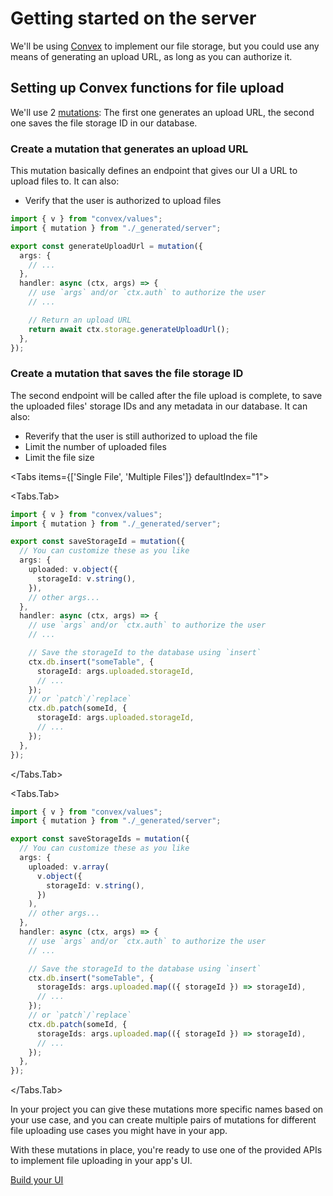 
# Getting started on the server

We'll be using [Convex](https://convex.dev) to implement our file storage, but you could use any means of generating an upload URL, as long as you can authorize it.

## Setting up Convex functions for file upload

We'll use 2 [mutations](https://docs.convex.dev/functions/mutation-functions): The first one generates an upload URL, the second one saves the file storage ID in our database.

<Steps>

### Create a mutation that generates an upload URL

This mutation basically defines an endpoint that gives our UI a URL to upload files to. It can also:

- Verify that the user is authorized to upload files

```ts filename="convex/files.ts"
import { v } from "convex/values";
import { mutation } from "./_generated/server";

export const generateUploadUrl = mutation({
  args: {
    // ...
  },
  handler: async (ctx, args) => {
    // use `args` and/or `ctx.auth` to authorize the user
    // ...

    // Return an upload URL
    return await ctx.storage.generateUploadUrl();
  },
});
```

### Create a mutation that saves the file storage ID

The second endpoint will be called after the file upload
is complete, to save the uploaded files' storage IDs
and any metadata in our database. It can also:

- Reverify that the user is still authorized to upload the file
- Limit the number of uploaded files
- Limit the file size

<Tabs items={['Single File', 'Multiple Files']} defaultIndex="1">

<Tabs.Tab>

```ts filename="convex/files.ts"
import { v } from "convex/values";
import { mutation } from "./_generated/server";

export const saveStorageId = mutation({
  // You can customize these as you like
  args: {
    uploaded: v.object({
      storageId: v.string(),
    }),
    // other args...
  },
  handler: async (ctx, args) => {
    // use `args` and/or `ctx.auth` to authorize the user
    // ...

    // Save the storageId to the database using `insert`
    ctx.db.insert("someTable", {
      storageId: args.uploaded.storageId,
      // ...
    });
    // or `patch`/`replace`
    ctx.db.patch(someId, {
      storageId: args.uploaded.storageId,
      // ...
    });
  },
});
```

</Tabs.Tab>

<Tabs.Tab>

```ts filename="convex/files.ts"
import { v } from "convex/values";
import { mutation } from "./_generated/server";

export const saveStorageIds = mutation({
  // You can customize these as you like
  args: {
    uploaded: v.array(
      v.object({
        storageId: v.string(),
      })
    ),
    // other args...
  },
  handler: async (ctx, args) => {
    // use `args` and/or `ctx.auth` to authorize the user
    // ...

    // Save the storageId to the database using `insert`
    ctx.db.insert("someTable", {
      storageIds: args.uploaded.map(({ storageId }) => storageId),
      // ...
    });
    // or `patch`/`replace`
    ctx.db.patch(someId, {
      storageIds: args.uploaded.map(({ storageId }) => storageId),
      // ...
    });
  },
});
```

</Tabs.Tab>

</Tabs>

</Steps>

In your project you can give these mutations more specific names based on your use case,
and you can create multiple pairs of mutations for different file uploading use cases
you might have in your app.

With these mutations in place, you're ready to use one of the provided APIs to implement file uploading in your app's UI.

[Build your UI](/getting-started#build-your-ui)
